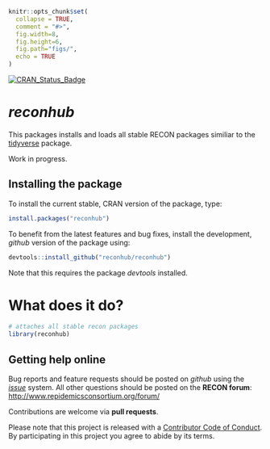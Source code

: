 ```r
knitr::opts_chunk$set(
  collapse = TRUE,
  comment = "#>",
  fig.width=8,
  fig.height=6,
  fig.path="figs/",
  echo = TRUE
)

```

[![CRAN_Status_Badge](http://www.r-pkg.org/badges/version/reconhub)](https://cran.r-project.org/package=reconhub)

# *reconhub*

This packages installs and loads all stable RECON packages similiar to the [tidyverse](https://github.com/tidyverse/tidyverse) package.

Work in progress.

## Installing the package

To install the current stable, CRAN version of the package, type:
```r
install.packages("reconhub")
```

To benefit from the latest features and bug fixes, install the development, *github* version of the package using:
```r
devtools::install_github("reconhub/reconhub")
```

Note that this requires the package *devtools* installed.


# What does it do?

```r
# attaches all stable recon packages
library(reconhub)
```



## Getting help online

Bug reports and feature requests should be posted on *github* using the [*issue*](http://github.com/reconhub/epicontacts/issues) system. All other questions should be posted on the **RECON forum**: <br>
[http://www.repidemicsconsortium.org/forum/](http://www.repidemicsconsortium.org/forum/)

Contributions are welcome via **pull requests**.

Please note that this project is released with a [Contributor Code of Conduct](CONDUCT.md). By participating in this project you agree to abide by its terms.

